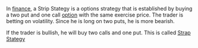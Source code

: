 {{db-nocontext}}
In [[finance]], a Strip Stategy is a options strategy that is established by buying a two put and one call [[option]] with the same exercise price. The trader is betting on volatility. Since he is long on two puts, he is more bearish. 

If the trader is bullish, he will buy two calls and one put. This is called [[Strap Stategy]]